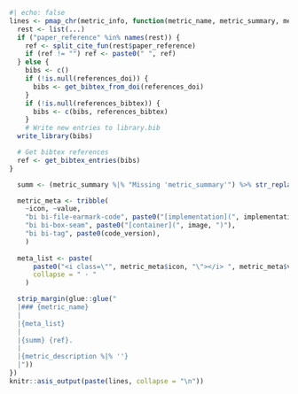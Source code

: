 ```r
#| echo: false
lines <- pmap_chr(metric_info, function(metric_name, metric_summary, metric_description, references_doi, references_bibtex, implementation_url, code_version, image, ...) {
  rest <- list(...)
  if ("paper_reference" %in% names(rest)) {
    ref <- split_cite_fun(rest$paper_reference)
    if (ref != "") ref <- paste0(" ", ref)
  } else {
    bibs <- c()
    if (!is.null(references_doi)) {
      bibs <- get_bibtex_from_doi(references_doi)
    }
    if (!is.null(references_bibtex)) {
      bibs <- c(bibs, references_bibtex)
    }
    # Write new entries to library.bib
  write_library(bibs)

  # Get bibtex references
  ref <- get_bibtex_entries(bibs)
}

  summ <- (metric_summary %|% "Missing 'metric_summary'") %>% str_replace_all("\\n", " ") %>% str_replace_all("\\. *$", "")

  metric_meta <- tribble(
    ~icon, ~value,
    "bi bi-file-earmark-code", paste0("[implementation](", implementation_url, ")"),
    "bi bi-box-seam", paste0("[container](", image, ")"),
    "bi bi-tag", paste0(code_version),
    )
  
  meta_list <- paste(
      paste0("<i class=\"", metric_meta$icon, "\"></i> ", metric_meta$value),
      collapse = " · "
    )

  strip_margin(glue::glue("
  |### {metric_name}
  |
  |{meta_list}
  |
  |{summ} {ref}.
  |
  |{metric_description %|% ''}
  |"))
})
knitr::asis_output(paste(lines, collapse = "\n"))
```